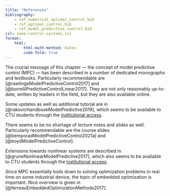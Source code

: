 ```yaml
---
title: "References"
bibliography: 
    - ref_numerical_optimal_control.bib
    - ref_optimal_control.bib
    - ref_model_predictive_control.bib
csl: ieee-control-systems.csl
format:
    html:
        html-math-method: katex
        code-fold: true
---
```


The crucial message of this chapter — the concept of model predictive control (MPC) — has been described in a number of dedicated monographs and textbooks. Particularly recommendable are [@rawlingsModelPredictiveControl2017] and [@borrelliPredictiveControlLinear2017]. They are not only reasonably up-to-date, written by leaders in the field, but they are also available online.

Some updates as well as additional tutorial are in [@rakovicHandbookModelPredictive2019], which seems to be available to CTU students through the [institutional access](https://ebookcentral.proquest.com/lib/cvut/detail.action?docID=5504961).

There seems to be no shortage of lecture notes and slides as well. Particularly recommendable are the course slides [@bemporadModelPredictiveControl2021a] and [@boydModelPredictiveControl].

Extensions towards nonlinear systems are described in [@gruneNonlinearModelPredictive2017], which also seems to be available to CTU students through the [institutional access](https://cvut.summon.serialssolutions.com/#!/search?bookMark=eNqFkUtPwzAQhA0URFr6AzggVb0gDqF-JbGPUJWHVMEFcbUc22lDQ1xsp_x93AZx5biab0a7s0Mwll1YmzbUSgajAbhE8BZBWMx4wVKSEsRTmkNM0_wIDEkcDxM-BglGvEgLhPhJLzBCMUEDkEAUrRnJ6BlIeI6LDDKOz8HY-w8Io5hjWKAETF9s29StkW7yabVpJltndK1CvTMTZdvgbHMBTivZeDMGg-A6MwLvD4u3-VO6fH18nt8tU0lggVla8kqpjLOSxWhNKoxIqaqq1JQZU5WVolrpnGhGFUKGasmqkjIc3UyznOZkBK76YLXrgohNyMauRFyW4XgWwyNw0-vSb8y3X9smeLFrTGntxovY1F8xeWRnPeu3rm5XxomeQlDse93TgojIi4NB7B3XvWPr7FdnfBCHYBW_4mQjFvdzWlDIMxTJ6e-e0svYXS0-bWtXTm7XXmTxEEgy_N8xPxJ1iPU).

Since MPC essentially boils down to solving optimization problems in real time on some industrial device, the topic of embedded optimization is important. Nice overview is given in [@ferreauEmbeddedOptimizationMethods2017].